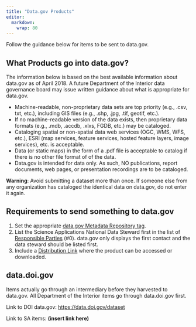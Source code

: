 ```yaml
---
title: "Data.gov Products"
editor: 
  markdown: 
    wrap: 80
---
```


Follow the guidance below for items to be sent to data.gov.

## **What Products go into data.gov?**

The information below is based on the best available information about data.gov
as of April 2018. A future Department of the Interior data governance board may
issue written guidance about what is appropriate for data.gov.

-   Machine-readable, non-proprietary data sets are top priority (e.g., .csv,
    txt, etc.), including GIS files (e.g., .shp, .jpg, .tif, geotif, etc.).
-   If no machine-readable version of the data exists, then proprietary data
    formats (e.g., .mdb, .accdb, .xlxs, FGDB, etc.) may be cataloged.
-   Cataloging spatial or non-spatial data web services (OGC, WMS, WFS, etc.),
    ESRI (map services, feature services, hosted feature layers, image
    services), etc. is acceptable.
-   Data (or static maps) in the form of a .pdf file is acceptable to catalog if
    there is no other file format of of the data.
-   Data.gov is intended for data only. As such, NO publications, report
    documents, web pages, or presentation recordings are to be cataloged.

:::{.callout-warning appearance="minimal"} 
**Warning**: Avoid submitting a dataset more than once. If someone
else from any organization has cataloged the identical data on data.gov, do not
enter it again. 
:::

## Requirements to send something to data.gov

1.  Set the appropriate [data.gov Metadata Repository
    tag](./#metadata-repositories).
2.  List the Science Applications National Data Steward first in the list of
    [Responsible Parties](main_tab_product.qmd#citation) (#0). data.gov only
    displays the first contact and the data steward should be listed first.
3.  Include a [Distribution Link](distribution_tab_product.qmd) where the 
    product can be accessed or downloaded.

## data.doi.gov

Items actually go through an intermediary before they harvested to data.gov. All
Department of the Interior items go through data.doi.gov first.

Link to DOI data.gov: <https://data.doi.gov/dataset>

Link to SA items: __(insert link here)__

<!--
Link to LCC Network items:
<https://data.doi.gov/dataset?organization=lcc-network>
-->